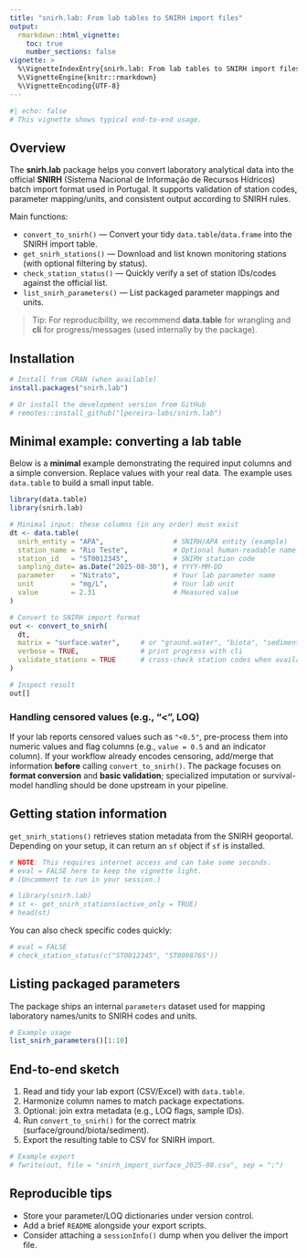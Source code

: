 ```yaml
---
title: "snirh.lab: From lab tables to SNIRH import files"
output:
  rmarkdown::html_vignette:
    toc: true
    number_sections: false
vignette: >
  %\VignetteIndexEntry{snirh.lab: From lab tables to SNIRH import files}
  %\VignetteEngine{knitr::rmarkdown}
  %\VignetteEncoding{UTF-8}
---
```


```r
#| echo: false
# This vignette shows typical end-to-end usage.
```

## Overview

The **snirh.lab** package helps you convert laboratory analytical data into
the official **SNIRH** (Sistema Nacional de Informação de Recursos Hídricos) batch
import format used in Portugal. It supports validation of station codes,
parameter mapping/units, and consistent output according to SNIRH rules.

Main functions:

- `convert_to_snirh()` — Convert your tidy `data.table`/`data.frame` into the SNIRH import table.
- `get_snirh_stations()` — Download and list known monitoring stations (with optional filtering by status).
- `check_station_status()` — Quickly verify a set of station IDs/codes against the official list.
- `list_snirh_parameters()` — List packaged parameter mappings and units.

> Tip: For reproducibility, we recommend **data.table** for wrangling and **cli** for progress/messages
(used internally by the package).

## Installation

```r
# Install from CRAN (when available)
install.packages("snirh.lab")

# Or install the development version from GitHub
# remotes::install_github("lpereira-labs/snirh.lab")
```

## Minimal example: converting a lab table

Below is a **minimal** example demonstrating the required input columns and a
simple conversion. Replace values with your real data. The example uses
`data.table` to build a small input table.

```r
library(data.table)
library(snirh.lab)

# Minimal input: these columns (in any order) must exist
dt <- data.table(
  snirh_entity = "APA",                 # SNIRH/APA entity (example)
  station_name = "Rio Teste",           # Optional human-readable name
  station_id   = "ST0012345",           # SNIRH station code
  sampling_date= as.Date("2025-08-30"), # YYYY-MM-DD
  parameter    = "Nitrato",             # Your lab parameter name
  unit         = "mg/L",                # Your lab unit
  value        = 2.31                   # Measured value
)

# Convert to SNIRH import format
out <- convert_to_snirh(
  dt,
  matrix = "surface.water",     # or "ground.water", "biota", "sediment"
  verbose = TRUE,               # print progress with cli
  validate_stations = TRUE      # cross-check station codes when available
)

# Inspect result
out[]
```

### Handling censored values (e.g., "<", LOQ)

If your lab reports censored values such as `"<0.5"`, pre-process them into
numeric values and flag columns (e.g., `value = 0.5` and an indicator column).
If your workflow already encodes censoring, add/merge that information **before**
calling `convert_to_snirh()`. The package focuses on **format conversion** and
**basic validation**; specialized imputation or survival-model handling should
be done upstream in your pipeline.

## Getting station information

`get_snirh_stations()` retrieves station metadata from the SNIRH geoportal.
Depending on your setup, it can return an `sf` object if `sf` is installed.

```r
# NOTE: This requires internet access and can take some seconds.
# eval = FALSE here to keep the vignette light.
# (Uncomment to run in your session.)

# library(snirh.lab)
# st <- get_snirh_stations(active_only = TRUE)
# head(st)
```

You can also check specific codes quickly:

```r
# eval = FALSE
# check_station_status(c("ST0012345", "ST0098765"))
```

## Listing packaged parameters

The package ships an internal `parameters` dataset used for mapping laboratory
names/units to SNIRH codes and units.

```r
# Example usage
list_snirh_parameters()[1:10]
```

## End-to-end sketch

1. Read and tidy your lab export (CSV/Excel) with `data.table`.
2. Harmonize column names to match package expectations.
3. Optional: join extra metadata (e.g., LOQ flags, sample IDs).
4. Run `convert_to_snirh()` for the correct matrix (surface/ground/biota/sediment).
5. Export the resulting table to CSV for SNIRH import.

```r
# Example export
# fwrite(out, file = "snirh_import_surface_2025-08.csv", sep = ";")
```

## Reproducible tips

- Store your parameter/LOQ dictionaries under version control.
- Add a brief `README` alongside your export scripts.
- Consider attaching a `sessionInfo()` dump when you deliver the import file.
